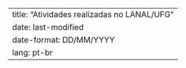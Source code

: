 ---
title: "Atividades realizadas no LANAL/UFG"
date: last-modified
date-format: DD/MM/YYYY
lang: pt-br
---